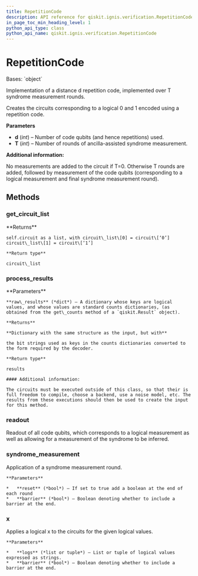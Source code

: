 ```yaml
---
title: RepetitionCode
description: API reference for qiskit.ignis.verification.RepetitionCode
in_page_toc_min_heading_level: 1
python_api_type: class
python_api_name: qiskit.ignis.verification.RepetitionCode
---
```


# RepetitionCode

<Class id="qiskit.ignis.verification.RepetitionCode" isDedicatedPage={true} github="https://github.com/qiskit-community/qiskit-ignis/tree/stable/0.6/qiskit/ignis/verification/topological_codes/circuits.py" signature="RepetitionCode(d, T=0)">
  Bases: `object`

  Implementation of a distance d repetition code, implemented over T syndrome measurement rounds.

  Creates the circuits corresponding to a logical 0 and 1 encoded using a repetition code.

  **Parameters**

  *   **d** (*int*) – Number of code qubits (and hence repetitions) used.
  *   **T** (*int*) – Number of rounds of ancilla-assisted syndrome measurement.

  **Additional information:**

  No measurements are added to the circuit if T=0. Otherwise T rounds are added, followed by measurement of the code qubits (corresponding to a logical measurement and final syndrome measurement round).

  ## Methods

  ### get\_circuit\_list

  <Function id="qiskit.ignis.verification.RepetitionCode.get_circuit_list" signature="RepetitionCode.get_circuit_list()">
    **Returns**

    self.circuit as a list, with circuit\_list\[0] = circuit\[‘0’] circuit\_list\[1] = circuit\[‘1’]

    **Return type**

    circuit\_list
  </Function>

  ### process\_results

  <Function id="qiskit.ignis.verification.RepetitionCode.process_results" signature="RepetitionCode.process_results(raw_results)">
    **Parameters**

    **raw\_results** (*dict*) – A dictionary whose keys are logical values, and whose values are standard counts dictionaries, (as obtained from the get\_counts method of a `qiskit.Result` object).

    **Returns**

    **Dictionary with the same structure as the input, but with**

    the bit strings used as keys in the counts dictionaries converted to the form required by the decoder.

    **Return type**

    results

    #### Additional information:

    The circuits must be executed outside of this class, so that their is full freedom to compile, choose a backend, use a noise model, etc. The results from these executions should then be used to create the input for this method.
  </Function>

  ### readout

  <Function id="qiskit.ignis.verification.RepetitionCode.readout" signature="RepetitionCode.readout()">
    Readout of all code qubits, which corresponds to a logical measurement as well as allowing for a measurement of the syndrome to be inferred.
  </Function>

  ### syndrome\_measurement

  <Function id="qiskit.ignis.verification.RepetitionCode.syndrome_measurement" signature="RepetitionCode.syndrome_measurement(reset=True, barrier=False)">
    Application of a syndrome measurement round.

    **Parameters**

    *   **reset** (*bool*) – If set to true add a boolean at the end of each round
    *   **barrier** (*bool*) – Boolean denoting whether to include a barrier at the end.
  </Function>

  ### x

  <Function id="qiskit.ignis.verification.RepetitionCode.x" signature="RepetitionCode.x(logs=('0', '1'), barrier=False)">
    Applies a logical x to the circuits for the given logical values.

    **Parameters**

    *   **logs** (*list or tuple*) – List or tuple of logical values expressed as strings.
    *   **barrier** (*bool*) – Boolean denoting whether to include a barrier at the end.
  </Function>
</Class>

